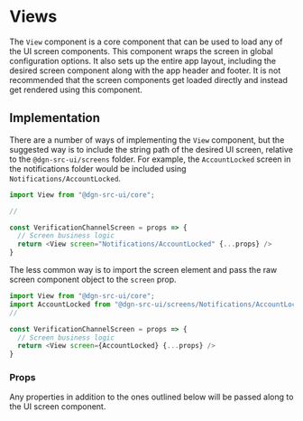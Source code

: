 
<Meta title="General/Views" component={View}/>

# Views

The `View` component is a core component that can be used to load any of the UI screen components. This component wraps the screen in global configuration options. It also sets up the entire app layout, including the desired screen component along with the app header and footer. It is not recommended that the screen components get loaded directly and instead get rendered using this component.

## Implementation
There are a number of ways of implementing the `View` component, but the suggested way is to include the string path of the desired UI screen, relative to the `@dgn-src-ui/screens` folder. For example, the `AccountLocked` screen in the notifications folder would be included using `Notifications/AccountLocked`.

```js
import View from "@dgn-src-ui/core";

// 

const VerificationChannelScreen = props => {
  // Screen business logic
  return <View screen="Notifications/AccountLocked" {...props} />
}
```

The less common way is to import the screen element and pass the raw screen component object to the `screen` prop.

```js
import View from "@dgn-src-ui/core";
import AccountLocked from "@dgn-src-ui/screens/Notifications/AccountLocked";
// 

const VerificationChannelScreen = props => {
  // Screen business logic
  return <View screen={AccountLocked} {...props} />
}
```

### Props
Any properties in addition to the ones outlined below will be passed along to the UI screen component.

<Props of={View} />